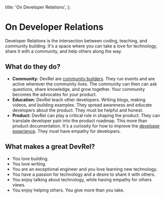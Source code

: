 
  title: 'On Developer Relations',
};

# On Developer Relations

<AnimatedName />

Developer Relations is the intersection between coding, teaching, and community building. It's a space where you can take a love for technology, share it with a community, and help others along the way.

## What do they do?

- **Community:** DevRel are [community builders](/n/moderation). They run events and are active wherever the community lives. The community can then can ask questions, share knowledge, and grow together. Your community becomes the advocates for your product.
- **Education:** DevRel teach other developers. Writing blogs, making videos, and building examples. They spread awareness and educate developers about the product. They must be helpful and honest.
- **Product:** DevRel can play a critical role in shaping the product. They can translate developer pain into the product roadmap. This more than product documentation. It's a curiosity for how to improve the [developer experience](/n/dx). They must have empathy for developers.

## What makes a great DevRel?

- You love building.
- You love writing.
- You are an exceptional engineer and you love learning new technology.
- You have a passion for technology and a desire to share it with others.
- You enjoy talking about technology, while having empathy for others views.
- You enjoy helping others. You give more than you take.
